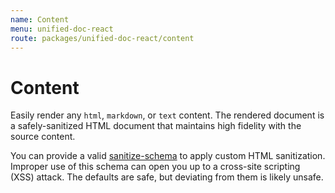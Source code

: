 ```yaml
---
name: Content
menu: unified-doc-react
route: packages/unified-doc-react/content
---
```



# Content

Easily render any `html`, `markdown`, or `text` content.  The rendered document is a safely-sanitized HTML document that maintains high fidelity with the source content.

You can provide a valid [sanitize-schema](https://github.com/syntax-tree/hast-util-sanitize#schema) to apply custom HTML sanitization.  Improper use of this schema can open you up to a cross-site scripting (XSS) attack.  The defaults are safe, but deviating from them is likely unsafe.

<ContentExample />

